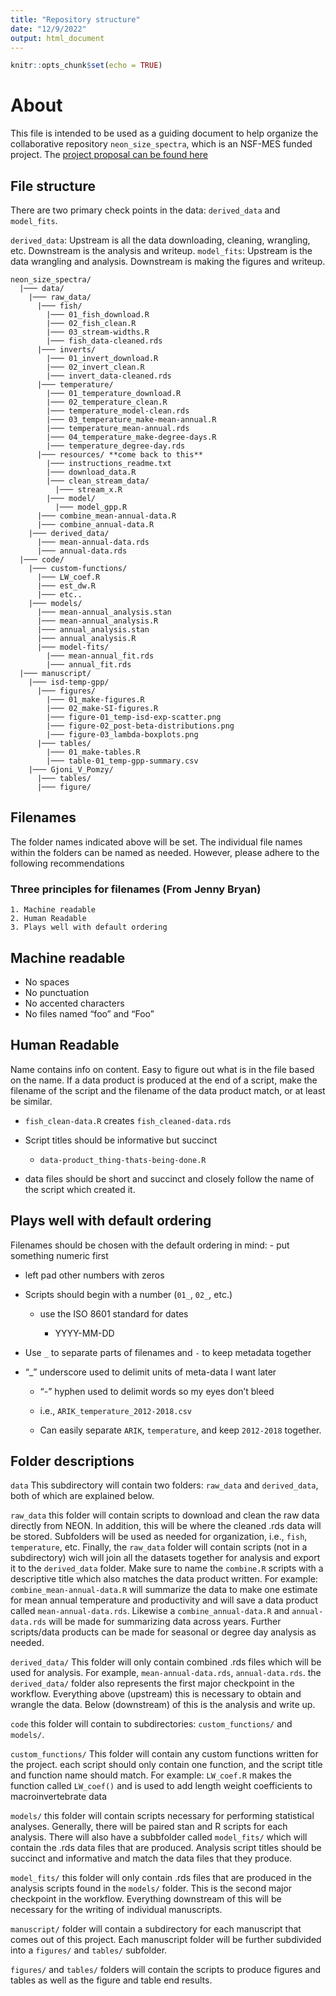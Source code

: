 ```yaml
---
title: "Repository structure"
date: "12/9/2022"
output: html_document
---
```


```r
knitr::opts_chunk$set(echo = TRUE)
```

# About

This file is intended to be used as a guiding document to help organize the collaborative repository `neon_size_spectra`, which is an NSF-MES funded project. The [project proposal can be found here](https://www.nsf.gov/awardsearch/showAward?AWD_ID=2106067&HistoricalAwards=false)

## File structure

There are two primary check points in the data: `derived_data` and `model_fits`.

`derived_data`: Upstream is all the data downloading, cleaning, wrangling, etc. Downstream is the analysis and writeup. 
`model_fits`: Upstream is the data wrangling and analysis. Downstream is making the figures and writeup. 

```
neon_size_spectra/ 
  |─── data/
    |─── raw_data/
      |─── fish/
        |─── 01_fish_download.R
        |─── 02_fish_clean.R
        |─── 03_stream-widths.R
        |─── fish_data-cleaned.rds
      |─── inverts/
        |─── 01_invert_download.R
        |─── 02_invert_clean.R
        |─── invert_data-cleaned.rds
      |─── temperature/
        |─── 01_temperature_download.R
        |─── 02_temperature_clean.R
        |─── temperature_model-clean.rds
        |─── 03_temperature_make-mean-annual.R
        |─── temperature_mean-annual.rds
        |─── 04_temperature_make-degree-days.R
        |─── temperature_degree-day.rds
      |─── resources/ **come back to this**
        |─── instructions_readme.txt
        |─── download_data.R
        |─── clean_stream_data/
          |─── stream_x.R
        |─── model/
          |─── model_gpp.R
      |─── combine_mean-annual-data.R
      |─── combine_annual-data.R
    |─── derived_data/
      |─── mean-annual-data.rds
      |─── annual-data.rds
  |─── code/
    |─── custom-functions/
      |─── LW_coef.R
      |─── est_dw.R
      |─── etc..
    |─── models/
      |─── mean-annual_analysis.stan
      |─── mean-annual_analysis.R
      |─── annual_analysis.stan
      |─── annual_analysis.R
      |─── model-fits/
        |─── mean-annual_fit.rds
        |─── annual_fit.rds
  |─── manuscript/
    |─── isd-temp-gpp/
      |─── figures/
        |─── 01_make-figures.R
        |─── 02_make-SI-figures.R
        |─── figure-01_temp-isd-exp-scatter.png
        |─── figure-02_post-beta-distributions.png
        |─── figure-03_lambda-boxplots.png
      |─── tables/
        |─── 01_make-tables.R
        |─── table-01_temp-gpp-summary.csv
    |─── Gjoni_V_Pomzy/
      |─── tables/
      |─── figure/

```

## Filenames

The folder names indicated above will be set. The individual file names within the folders can be named as needed. However, please adhere to the following recommendations

### Three principles for filenames (From Jenny Bryan)
    1. Machine readable
    2. Human Readable
    3. Plays well with default ordering
  
## Machine readable

  - No spaces
  - No punctuation
  - No accented characters
  - No files named "foo" and "Foo" 
  
## Human Readable

Name contains info on content. 
Easy to figure out what is in the file based on the name. 
If a data product is produced at the end of a script, make the filename of the script and the filename of the data product match, or at least be similar. 

  - `fish_clean-data.R` creates `fish_cleaned-data.rds` 
  
  - Script titles should be informative but succinct
    - `data-product_thing-thats-being-done.R`
  
  - data files should be short and succinct and closely follow the name of the script which created it. 
  
## Plays well with default ordering

Filenames should be chosen with the default ordering in mind:
  - put something numeric first
    
  - left pad other numbers with zeros
    
  - Scripts should begin with a number (`01_`, `02_`, etc.)
      
    - use the ISO 8601 standard for dates
      
      - YYYY-MM-DD

  - Use `_` to separate parts of filenames and `-` to keep metadata together
  
  - “_” underscore used to delimit units of meta-data I want later

    - “-” hyphen used to delimit words so my eyes don’t bleed
  
    - i.e., `ARIK_temperature_2012-2018.csv`
    
    - Can easily separate `ARIK`, `temperature`, and keep `2012-2018` together.
    
## Folder descriptions

`data` This subdirectory will contain two folders: `raw_data` and `derived_data`, both of which are explained below. 

`raw_data` this folder will contain scripts to download and clean the raw data directly from NEON. In addition, this will be where the cleaned .rds data will be stored. Subfolders will be used as needed for organization, i.e., `fish`, `temperature`, etc. Finally, the `raw_data` folder will contain scripts (not in a subdirectory) wich will join all the datasets together for analysis and export it to the `derived_data` folder. Make sure to name the `combine.R` scripts with a descriptive title which also matches the data product written. For example: `combine_mean-annual-data.R` will summarize the data to make one estimate for mean annual temperature and productivity and will save a data product called `mean-annual-data.rds`. Likewise a `combine_annual-data.R` and `annual-data.rds` will be made for summarizing data across years. Further scripts/data products can be made for seasonal or degree day analysis as needed. 

`derived_data/` This folder will only contain combined .rds files which will be used for analysis. For example, `mean-annual-data.rds`, `annual-data.rds`. the `derived_data/` folder also represents the first major checkpoint in the workflow. Everything above (upstream) this is necessary to obtain and wrangle the data. Below (downstream) of this is the analysis and write up.  

`code` this folder will contain to subdirectories: `custom_functions/` and `models/`. 

`custom_functions/` This folder will contain any custom functions written for the project. each script should only contain one function, and the script title and function name should match. For example: `LW_coef.R` makes the function called `LW_coef()` and is used to add length weight coefficients to macroinvertebrate data

`models/` this folder will contain scripts necessary for performing statistical analyses. Generally, there will be paired stan and R scripts for each analysis. There will also have a subbfolder called `model_fits/` which will contain the .rds data files that are produced. Analysis script titles should be succinct and informative and match the data files that they produce. 

`model_fits/` this folder will only contain .rds files that are produced in the analysis scripts found in the `models/` folder. This is the second major checkpoint in the workflow. Everything downstream of this will be necessary for the writing of individual manuscripts. 

`manuscript/` folder will contain a subdirectory for each manuscript that comes out of this project. Each manuscript folder will be further subdivided into a `figures/` and `tables/` subfolder. 

`figures/` and `tables/` folders will contain the scripts to produce figures and tables as well as the figure and table end results. 

